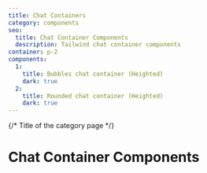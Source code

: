 ```yaml
---
title: Chat Containers
category: components
seo:
  title: Chat Container Components
  description: Tailwind chat container components
container: p-2
components:
  1:
    title: Bubbles chat container (Heighted)
    dark: true
  2:
    title: Rounded chat container (Heighted)
    dark: true
---
```


{/* Title of the category page */}

# Chat Container Components

<ComponentsList
  componentsData={componentsData}
  componentContainer={componentContainer}
/>
